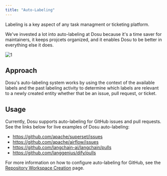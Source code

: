 ```yaml
---
title: "Auto-Labeling"
---
```


Labeling is a key aspect of any task managment or ticketing platform.

We've invested a lot into auto-labeling at Dosu because it's a time saver for maintainers, it keeps projcets organized, and it enables Dosu to be better in everything else it does.

![1](/images/auto-labeling-1.png)


## Approach
Dosu's auto-labeling system works by using the context of the available labels and the past labeling activity to determine which
labels are relevant to a newly created entity whether that be an issue, pull request, or ticket.


## Usage
Currently, Dosu supports auto-labeling for GitHub issues and pull requests. See the links below for live examples of Dosu auto-labeling:
- https://github.com/apache/superset/issues
- https://github.com/apache/airflow/issues
- https://github.com/langchain-ai/langchain/pulls
- https://github.com/langgenius/dify/pulls

For more information on how to configure auto-labeling for GitHub, see the [Repository Workspace Creation](/docs/workspace-creation-github-repository) page.
